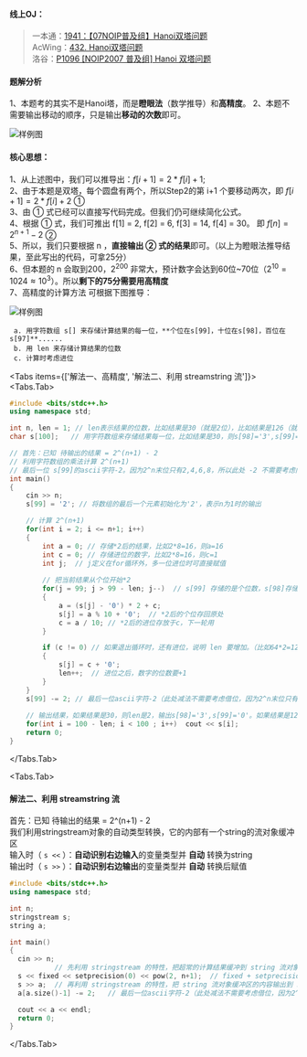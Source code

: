 
#### 线上OJ：
> 一本通：[1941：【07NOIP普及组】Hanoi双塔问题](http://ybt.ssoier.cn:8088/problem_show.php?pid=1941)  
AcWing：[432. Hanoi双塔问题](https://www.acwing.com/problem/content/description/434/)  
洛谷：[P1096 [NOIP2007 普及组] Hanoi 双塔问题](https://www.luogu.com.cn/problem/P1096)  

#### 题解分析
1、本题考的其实不是Hanoi塔，而是**瞪眼法**（数学推导）和**高精度**。
2、本题不需要输出移动的顺序，只是输出**移动的次数**即可。

<Image src="/image/07pj41.png" alt="样例图" width={1048} height={668} /> 

#### 核心思想：
1、从上述图中，我们可以推导出：$f[i+1] = 2 * f[i] + 1$;  
2、由于本题是双塔，每个圆盘有两个，所以Step2的第 i+1 个要移动两次，即 $f[i+1] = 2 * f[i] + 2$  ①  
3、由 ① 式已经可以直接写代码完成。但我们仍可继续简化公式。  
4、根据 ① 式，我们可推出 f[1] = 2, f[2] = 6, f[3] = 14, f[4] = 30。  即 $f[n] = 2^{n+1} - 2$   ②  
5、所以，我们只要根据 n ，**直接输出 ② 式的结果**即可。（以上为瞪眼法推导结果，至此写出的代码，可拿25分）  
6、但本题的 n 会取到200，$2^{200}$ 非常大，预计数字会达到60位~70位（$2^{10} = 1024 ≈ 10^3$）。所以**剩下的75分需要用高精度**  
7、高精度的计算方法 可根据下图推导：  

<Image src="/image/07pj42.png" alt="样例图" width={600} height={220} /> 

     a. 用字符数组 s[] 来存储计算结果的每一位，**个位在s[99]，十位在s[98]，百位在s[97]**......  
     b. 用 len 来存储计算结果的位数  
     c. 计算时考虑进位

<Tabs items={['解法一、高精度', '解法二、利用 streamstring 流']}>
  <Tabs.Tab>
```cpp showLineNumbers filename="高精度" {23,25-27,30,32,33,36}     
#include <bits/stdc++.h>
using namespace std;

int n, len = 1; // len表示结果的位数，比如结果是30（就是2位），比如结果是126（就是3位）。先初始化结果位数为1
char s[100];   // 用字符数组来存储结果每一位，比如结果是30，则s[98]='3',s[99]='0'; 比如结果是126，则s[97]='1',s[98]='2',s[99]='6';

// 首先：已知 待输出的结果 = 2^(n+1) - 2
// 利用字符数组的乘法计算 2^(n+1)
// 最后一位 s[99]的ascii字符-2。因为2^n末位只有2,4,6,8，所以此处 -2 不需要考虑向前借位，直接减即可）
int main()
{
    cin >> n;
    s[99] = '2'; // 将数组的最后一个元素初始化为'2'，表示n为1时的输出

    // 计算 2^(n+1)
    for(int i = 2; i <= n+1; i++)
    {
        int a = 0; // 存储*2后的结果，比如2*8=16，则a=16
        int c = 0; // 存储进位的数字，比如2*8=16，则c=1
        int j;  // j定义在for循环外，多一位进位时可直接赋值
        
        // 把当前结果从个位开始*2 
        for(j = 99; j > 99 - len; j--)  // s[99] 存储的是个位数，s[98]存储的是十位，s[97]存储的是百位...
        {
            a = (s[j] - '0') * 2 + c;
            s[j] = a % 10 + '0';  // *2后的个位存回原处
            c = a / 10; // *2后的进位存放于c，下一轮用
        }

        if (c != 0) // 如果退出循环时，还有进位，说明 len 要增加。（比如64*2=128，结果的位数从2变为3）
        {
            s[j] = c + '0';
            len++;  // 进位之后，数字的位数要+1
        }
    }
    s[99] -= 2; // 最后一位ascii字符-2（此处减法不需要考虑借位，因为2^n末位只有2,4,6,8,都足以减去2）
    
    // 输出结果，如果结果是30，则len是2，输出s[98]='3',s[99]='0'。如果结果是126，则len是3，输出s[97]='1'，s[98]='2',s[99]='6'
    for(int i = 100 - len; i < 100 ; i++)  cout << s[i];
    return 0;
}
```
  </Tabs.Tab>     

  <Tabs.Tab>   
#### 解法二、利用 streamstring 流
首先：已知 待输出的结果 = 2^(n+1) - 2  
我们利用stringstream对象的自动类型转换，它的内部有一个string的流对象缓冲区  
输入时（ `s <<` ）：**自动识别右边输入**的变量类型并 **自动** 转换为string  
输出时（ `s >>` ）：**自动识别右边输出**的变量类型并 **自动** 转换后赋值  
```cpp showLineNumbers filename="利用 streamstring 流" {12-14}
#include <bits/stdc++.h>
using namespace std;

int n;
stringstream s;
string a;

int main()
{
  cin >> n;
           // 先利用 stringstream 的特性，把超常的计算结果缓冲到 string 流对象缓冲区
  s << fixed << setprecision(0) << pow(2, n+1);  // fixed + setprecision(0) 表示小数点后为0位
  s >> a;  // 再利用 stringstream 的特性，把 string 流对象缓冲区的内容输出到 string a
  a[a.size()-1] -= 2;   // 最后一位ascii字符-2（此处减法不需要考虑借位，因为2^n末位只有2,4,6,8,都足以减去2）  cout << a;

  cout << a << endl;
  return 0;
}
```
  </Tabs.Tab>   
</Tabs>